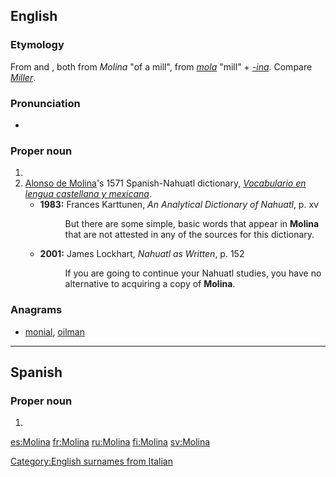 ==English==
{{wikipedia}}
===Etymology===
From {{etyl|es|en}} and {{etyl|it|en}}, both from {{etyl|la|en}} ''Molina'' "of a mill", from ''[[mola]]'' "mill" + ''[[-ina]]''. Compare ''[[Miller]]''.

===Pronunciation===
* {{IPA|/mɵˈlinə/|lang=en}}

===Proper noun===
{{en-proper noun}}

# {{surname|from=Spanish}}
# [[w:Alonso de Molina|Alonso de Molina]]'s 1571 Spanish-Nahuatl dictionary, ''[[w:Vocabulario en lengua castellana y mexicana|Vocabulario en lengua castellana y mexicana]]''.
#*'''1983:''' Frances Karttunen, ''An Analytical Dictionary of Nahuatl'', p. xv
#*:But there are some simple, basic words that appear in '''Molina''' that are not attested in any of the sources for this dictionary.
#*'''2001:''' James Lockhart, ''Nahuatl as Written'', p. 152
#*:If you are going to continue your Nahuatl studies, you have no alternative to acquiring a copy of '''Molina'''.

===Anagrams===
* [[monial#English|monial]], [[oilman#English|oilman]]

[[Category:English surnames from Italian]]

----

==Spanish==

===Proper noun===
{{es-proper noun}}

# {{surname|lang=es}}

[[es:Molina]]
[[fr:Molina]]
[[ru:Molina]]
[[fi:Molina]]
[[sv:Molina]]
